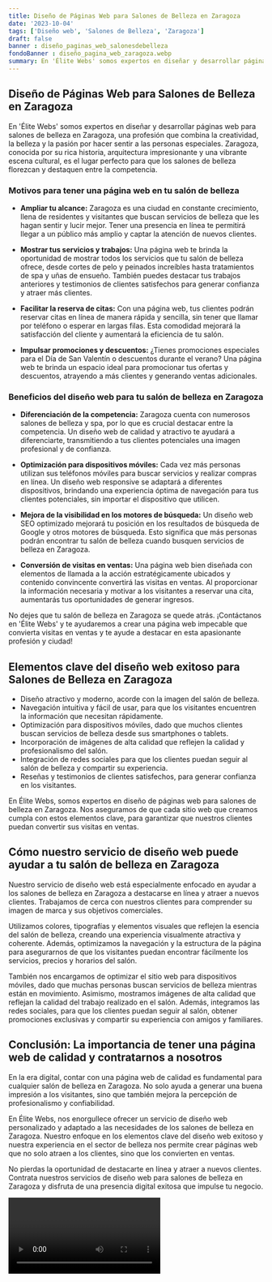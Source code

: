 ```yaml
---
title: Diseño de Páginas Web para Salones de Belleza en Zaragoza
date: '2023-10-04'
tags: ['Diseño web', 'Salones de Belleza', 'Zaragoza']
draft: false
banner : diseño_paginas_web_salonesdebelleza
fondoBanner : diseño_pagina_web_zaragoza.webp
summary: En 'Élite Webs' somos expertos en diseñar y desarrollar páginas web para salones de belleza en Zaragoza, una profesión que combina la creatividad, la belleza y la pasión por hacer sentir a las personas especiales. Zaragoza, conocida por su rica historia, arquitectura impresionante y una vibrante escena cultural, es el lugar perfecto para que los salones de belleza florezcan y destaquen entre la competencia.
---
```


## Diseño de Páginas Web para Salones de Belleza en Zaragoza

En 'Élite Webs' somos expertos en diseñar y desarrollar páginas web para salones de belleza en Zaragoza, una profesión que combina la creatividad, la belleza y la pasión por hacer sentir a las personas especiales. Zaragoza, conocida por su rica historia, arquitectura impresionante y una vibrante escena cultural, es el lugar perfecto para que los salones de belleza florezcan y destaquen entre la competencia.

### Motivos para tener una página web en tu salón de belleza

- **Ampliar tu alcance:** Zaragoza es una ciudad en constante crecimiento, llena de residentes y visitantes que buscan servicios de belleza que les hagan sentir y lucir mejor. Tener una presencia en línea te permitirá llegar a un público más amplio y captar la atención de nuevos clientes.

- **Mostrar tus servicios y trabajos:** Una página web te brinda la oportunidad de mostrar todos los servicios que tu salón de belleza ofrece, desde cortes de pelo y peinados increíbles hasta tratamientos de spa y uñas de ensueño. También puedes destacar tus trabajos anteriores y testimonios de clientes satisfechos para generar confianza y atraer más clientes.

- **Facilitar la reserva de citas:** Con una página web, tus clientes podrán reservar citas en línea de manera rápida y sencilla, sin tener que llamar por teléfono o esperar en largas filas. Esta comodidad mejorará la satisfacción del cliente y aumentará la eficiencia de tu salón.

- **Impulsar promociones y descuentos:** ¿Tienes promociones especiales para el Día de San Valentín o descuentos durante el verano? Una página web te brinda un espacio ideal para promocionar tus ofertas y descuentos, atrayendo a más clientes y generando ventas adicionales.

### Beneficios del diseño web para tu salón de belleza en Zaragoza

- **Diferenciación de la competencia:** Zaragoza cuenta con numerosos salones de belleza y spa, por lo que es crucial destacar entre la competencia. Un diseño web de calidad y atractivo te ayudará a diferenciarte, transmitiendo a tus clientes potenciales una imagen profesional y de confianza.

- **Optimización para dispositivos móviles:** Cada vez más personas utilizan sus teléfonos móviles para buscar servicios y realizar compras en línea. Un diseño web responsive se adaptará a diferentes dispositivos, brindando una experiencia óptima de navegación para tus clientes potenciales, sin importar el dispositivo que utilicen.

- **Mejora de la visibilidad en los motores de búsqueda:** Un diseño web SEO optimizado mejorará tu posición en los resultados de búsqueda de Google y otros motores de búsqueda. Esto significa que más personas podrán encontrar tu salón de belleza cuando busquen servicios de belleza en Zaragoza.

- **Conversión de visitas en ventas:** Una página web bien diseñada con elementos de llamada a la acción estratégicamente ubicados y contenido convincente convertirá las visitas en ventas. Al proporcionar la información necesaria y motivar a los visitantes a reservar una cita, aumentarás tus oportunidades de generar ingresos.

No dejes que tu salón de belleza en Zaragoza se quede atrás. ¡Contáctanos en 'Élite Webs' y te ayudaremos a crear una página web impecable que convierta visitas en ventas y te ayude a destacar en esta apasionante profesión y ciudad!

<GifSeo />

<Cta />

## Elementos clave del diseño web exitoso para Salones de Belleza en Zaragoza

- Diseño atractivo y moderno, acorde con la imagen del salón de belleza.
- Navegación intuitiva y fácil de usar, para que los visitantes encuentren la información que necesitan rápidamente.
- Optimización para dispositivos móviles, dado que muchos clientes buscan servicios de belleza desde sus smartphones o tablets.
- Incorporación de imágenes de alta calidad que reflejen la calidad y profesionalismo del salón.
- Integración de redes sociales para que los clientes puedan seguir al salón de belleza y compartir su experiencia.
- Reseñas y testimonios de clientes satisfechos, para generar confianza en los visitantes.

En Élite Webs, somos expertos en diseño de páginas web para salones de belleza en Zaragoza. Nos aseguramos de que cada sitio web que creamos cumpla con estos elementos clave, para garantizar que nuestros clientes puedan convertir sus visitas en ventas.

## Cómo nuestro servicio de diseño web puede ayudar a tu salón de belleza en Zaragoza

Nuestro servicio de diseño web está especialmente enfocado en ayudar a los salones de belleza en Zaragoza a destacarse en línea y atraer a nuevos clientes. Trabajamos de cerca con nuestros clientes para comprender su imagen de marca y sus objetivos comerciales. 

Utilizamos colores, tipografías y elementos visuales que reflejen la esencia del salón de belleza, creando una experiencia visualmente atractiva y coherente. Además, optimizamos la navegación y la estructura de la página para asegurarnos de que los visitantes puedan encontrar fácilmente los servicios, precios y horarios del salón.

También nos encargamos de optimizar el sitio web para dispositivos móviles, dado que muchas personas buscan servicios de belleza mientras están en movimiento. Asimismo, mostramos imágenes de alta calidad que reflejan la calidad del trabajo realizado en el salón. Además, integramos las redes sociales, para que los clientes puedan seguir al salón, obtener promociones exclusivas y compartir su experiencia con amigos y familiares.

## Conclusión: La importancia de tener una página web de calidad y contratarnos a nosotros

En la era digital, contar con una página web de calidad es fundamental para cualquier salón de belleza en Zaragoza. No solo ayuda a generar una buena impresión a los visitantes, sino que también mejora la percepción de profesionalismo y confiabilidad.

En Élite Webs, nos enorgullece ofrecer un servicio de diseño web personalizado y adaptado a las necesidades de los salones de belleza en Zaragoza. Nuestro enfoque en los elementos clave del diseño web exitoso y nuestra experiencia en el sector de belleza nos permite crear páginas web que no solo atraen a los clientes, sino que los convierten en ventas.

No pierdas la oportunidad de destacarte en línea y atraer a nuevos clientes. Contrata nuestros servicios de diseño web para salones de belleza en Zaragoza y disfruta de una presencia digital exitosa que impulse tu negocio.

<Video />

<CtaBot job='Salones de Belleza' city='Zaragoza'/>

<Gmaps query='Zaragoza+españa+maps' />